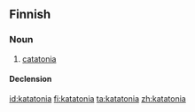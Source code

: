 ==Finnish==

===Noun===
{{fi-noun}}

# {{context|pathology|lang=fi}} [[catatonia]]

====Declension====
{{fi-decl-kulkija|katatoni|a}}

[[id:katatonia]]
[[fi:katatonia]]
[[ta:katatonia]]
[[zh:katatonia]]
